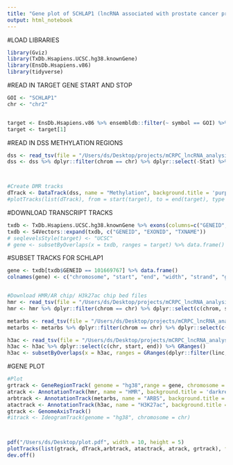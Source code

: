 ```yaml
---
title: "Gene plot of SCHLAP1 (lncRNA associated with prostate cancer progression) - Figure 3"
output: html_notebook
---
```


#LOAD LIBRARIES
```r
library(Gviz)
library(TxDb.Hsapiens.UCSC.hg38.knownGene)
library(EnsDb.Hsapiens.v86)
library(tidyverse)
```



#READ IN TARGET GENE START AND STOP
```r
GOI <- "SCHLAP1"
chr <- "chr2"


target <- EnsDb.Hsapiens.v86 %>% ensembldb::filter(~ symbol == GOI) %>% genes()
target <- target[1]


```


#READ IN DSS METHYLATION REGIONS
```r


dss <- read_tsv(file = "/Users/ds/Desktop/projects/mCRPC_lncRNA_analysis//results/DSS_mCPRC_PRAD.bed", col_names = c("chrom", "start", "end", "Diff", "Stat"))
dss <- dss %>% dplyr::filter(chrom == chr) %>% dplyr::select(-Stat) %>% mutate(Diff = Diff * 100) %>% GRanges()



#Create DMR tracks
dTrack <- DataTrack(dss, name = "Methylation", background.title = 'purple4', fill = 'purple4')
#plotTracks(list(dTrack), from = start(target), to = end(target), type = c("histogram"), ylim = c(-30,0))

```



#DOWNLOAD TRANSCRIPT TRACKS
```r
txdb <- TxDb.Hsapiens.UCSC.hg38.knownGene %>% exons(columns=c("GENEID", "EXONID", "TXNAME" ))
txdb <- S4Vectors::expand(txdb, c("GENEID", "EXONID", "TXNAME"))
# seqlevelsStyle(target) <- "UCSC"
# gene <- subsetByOverlaps(x = txdb, ranges = target) %>% data.frame()
```


#SUBSET TRACKS FOR SCHLAP1
```r
gene <- txdb[txdb$GENEID == 101669767] %>% data.frame()
colnames(gene) <- c("chromosome", "start", "end", "width", "strand", "gene", "exon", "transcript")


#Download HMR/AR chip/ H3k27ac chip bed files
hmr <- read_tsv(file = "/Users/ds/Desktop/projects/mCRPC_lncRNA_analysis/data/hmr.bed", col_names  = c("chrom", "start", "end"))
hmr <- hmr %>% dplyr::filter(chrom == chr) %>% dplyr::select(c(chrom, start, end)) %>% GRanges()

metarbs <- read_tsv(file = "/Users/ds/Desktop/projects/mCRPC_lncRNA_analysis/data/AR.chip.hg38.bed", col_names = c("chrom", "start", "end"))
metarbs <- metarbs %>% dplyr::filter(chrom == chr) %>% dplyr::select(c(chrom, start, end)) %>% GRanges()

h3ac <- read_tsv(file = "/Users/ds/Desktop/projects/mCRPC_lncRNA_analysis/data/H3K27ac.chip.hg38.bed", col_names = c("chr", "start", "end"))
h3ac <- h3ac %>% dplyr::select(c(chr, start, end)) %>% GRanges()
h3ac <- subsetByOverlaps(x = h3ac, ranges = GRanges(dplyr::filter(linc, gene.name == "SCHLAP1")))

```


#GENE PLOT
```r


#Plot
grtrack <- GeneRegionTrack( genome = "hg38",range = gene, chromosome = chr , name = GOI, transcriptAnnotation = "transcript", background.panel = "lightyellow", background.title = 'navy', fill = 'navy', stacking = "squish", col = 'navy')
atrack <- AnnotationTrack(hmr, name = "HMR", background.title = 'darkred',  background.panel ="lightgrey", fill ='darkred', col = 'darkred')
arbtrack <- AnnotationTrack(metarbs, name = "ARBS", background.title = 'darkgreen' , background.panel = "lightgrey", fill = 'darkgreen', col = 'darkgreen')
atactrack <- AnnotationTrack(h3ac, name = "H3K27ac", background.title = 'black' , background.panel = "lightgrey", fill = 'black', col = 'black')
gtrack <- GenomeAxisTrack()
#itrack <- IdeogramTrack(genome = "hg38", chromosome = chr)



pdf("/Users/ds/Desktop/plot.pdf", width = 10, height = 5)
plotTracks(list(gtrack, dTrack,arbtrack, atactrack, atrack, grtrack), from = start(target), to = end(target), type = "histogram",ylim = c(-30,0), cex.title = 1.5, sizes=c(1,2,1,1,1,1), title.width = 4, rot.title = 0)
dev.off()   
           


```



